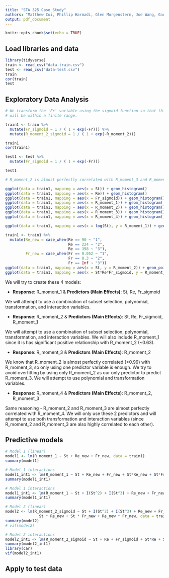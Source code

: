 ```yaml
---
title: "STA 325 Case Study"
authors: "Matthew Cui, Phillip Harmadi, Glen Morgenstern, Joe Wang, Gaurav Sirdeshmukh, Gautam Sirdeshmukh"
output: pdf_document
---
```


```r
knitr::opts_chunk$set(echo = TRUE)
```

## Load libraries and data
```r
library(tidyverse)
train <- read_csv("data-train.csv")
test <- read_csv("data-test.csv")
train
cor(train)
test
```

## Exploratory Data Analysis

```r
# We transform the 'Fr' variable using the sigmoid function so that this variable 
# will be within a finite range.

train1 <- train %>%
  mutate(Fr_sigmoid = 1 / ( 1 + exp(-Fr))) %>%
  mutate(R_moment_2_sigmoid = 1 / ( 1 + exp(-R_moment_2)))

train1
cor(train1)

test1 <- test %>%
  mutate(Fr_sigmoid = 1 / ( 1 + exp(-Fr))) 

test1

# R_moment_2 is almost perfectly correlated with R_moment_3 and R_moment 4.
```

```r
ggplot(data = train1, mapping = aes(x = St)) + geom_histogram()
ggplot(data = train1, mapping = aes(x = Re)) + geom_histogram()
ggplot(data = train1, mapping = aes(x = Fr_sigmoid)) + geom_histogram()
ggplot(data = train1, mapping = aes(x = R_moment_1)) + geom_histogram()
ggplot(data = train1, mapping = aes(x = R_moment_2)) + geom_histogram()
ggplot(data = train1, mapping = aes(x = R_moment_3)) + geom_histogram()
ggplot(data = train1, mapping = aes(x = R_moment_4)) + geom_histogram()

ggplot(data = train1, mapping = aes(x = log(St), y = R_moment_1)) + geom_point()

train1 <- train1 %>%
  mutate(Re_new = case_when(Re == 90 ~ "1",
                            Re == 224 ~ "2",
                            Re == 398 ~ "3"),
         Fr_new = case_when(Fr == 0.052 ~ "1",
                            Fr == 0.3 ~ "2",
                            Fr == Inf ~ "3"))
ggplot(data = train1, mapping = aes(x = St, y = R_moment_2)) + geom_point()
ggplot(data = train1, mapping = aes(x = St*Re*Fr_sigmoid, y = R_moment_2)) + geom_point()
```

We will try to create these 4 models:

- **Response**: R_moment_1 & **Predictors (Main Effects)**: St, Re, Fr_sigmoid

We will attempt to use a combination of subset selection, polynomial, 
transformation, and interaction variables.

- **Response**: R_moment_2 & **Predictors (Main Effects)**: St, Re, Fr_sigmoid, R_moment_1

We will attempt to use a combination of subset selection, polynomial, 
transformation, and interaction variables. We will also include R_moment_1 since
it is has significant positive relationship with R_moment_2 (~0.63).

- **Response**: R_moment_3 & **Predictors (Main Effects)**: R_moment_2

We know that R_moment_2 is almost perfectly correlated (>0.99) with R_moment_3, 
so only using one predictor variable is enough. We try to avoid overfitting by
using only R_moment_2 as our only predictor to predict R_moment_3. We will
attempt to use polynomial and transformation variables.

- **Response**: R_moment_4 & **Predictors (Main Effects)**: R_moment_2, R_moment_3

Same reasoning - R_moment_2 and R_moment_3 are almost perfectly correlated
with R_moment_4. We will only use these 2 predictors and will attempt to use
both transformation and interaction variables (since R_moment_2 and R_moment_3
are also highly correlated to each other).

## Predictive models

```r
# Model 1 (linear)
model1 <- lm(R_moment_1 ~ St + Re_new + Fr_new, data = train1)
summary(model1)

# Model 1 interactions
model1_int1 <- lm(R_moment_1 ~ St + Re_new + Fr_new + St*Re_new + St*Fr_new + Re_new*Fr_new, data = train1)
summary(model1_int1)

# Model 1 interactions
model1_int1 <- lm(R_moment_1 ~ St + I(St^2) + I(St^3) + Re_new + Fr_new + St*Re_new + St*Fr_new + Re_new*Fr_new, data = train1)
summary(model1_int1)
```


```r
# Model 2 (linear)
model2 <- lm(R_moment_2_sigmoid ~ St + I(St^2) + I(St^3) + Re_new + Fr_new +
               St * Re_new + St * Fr_new + Re_new * Fr_new, data = train1)
summary(model2)
# vif(model2)

# Model 2 interactions
model2_int1 <- lm(R_moment_2_sigmoid ~ St + Re + Fr_sigmoid + St*Re + St*Fr_sigmoid + Re*Fr_sigmoid, data = train1)
summary(model2_int1)
library(car)
vif(model2_int1)
```

## Apply to test data

```r

```


